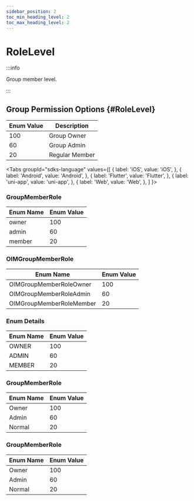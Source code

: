 ```yaml
---
sidebar_position: 2
toc_min_heading_level: 2
toc_max_heading_level: 2
---
```


# RoleLevel

:::info

Group member level.

:::

## Group Permission Options {#RoleLevel}

| Enum Value | Description    |
| ---------- | -------------- |
| 100        | Group Owner    |
| 60         | Group Admin    |
| 20         | Regular Member |

<Tabs
groupId="sdks-language"
values={[
{ label: 'iOS', value: 'iOS', },
{ label: 'Android', value: 'Android', },
{ label: 'Flutter', value: 'Flutter', },
{ label: 'uni-app', value: 'uni-app', },
{ label: 'Web', value: 'Web', },
]
}>

<TabItem value="Flutter">

### GroupMemberRole

| Enum Name | Enum Value |
| --------- | ---------- |
| owner     | 100        |
| admin     | 60         |
| member    | 20         |

</TabItem>

<TabItem value="iOS">

### OIMGroupMemberRole

| Enum Name                  | Enum Value |
| -------------------------- | ---------- |
| OIMGroupMemberRoleOwner    | 100        |
| OIMGroupMemberRoleAdmin    | 60         |
| OIMGroupMemberRoleMember   | 20         |

</TabItem>

<TabItem value="Android">

### Enum Details

| Enum Name | Enum Value |
| --------- | ---------- |
| OWNER     | 100        |
| ADMIN     | 60         |
| MEMBER    | 20         |

</TabItem>

<TabItem value="Web">

### GroupMemberRole

| Enum Name | Enum Value |
| --------- | ---------- |
| Owner     | 100        |
| Admin     | 60         |
| Normal    | 20         |

</TabItem>

<TabItem value="uni-app">

### GroupMemberRole

| Enum Name | Enum Value |
| --------- | ---------- |
| Owner     | 100        |
| Admin     | 60         |
| Normal    | 20         |

</TabItem>

</Tabs>